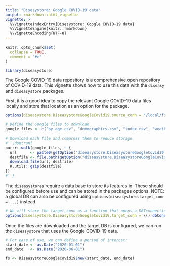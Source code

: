 ```yaml
---
title: "Disesystore: Google COVID-19 data"
output: rmarkdown::html_vignette
vignette: >
  %\VignetteIndexEntry{Disesystore: Google COVID-19 data}
  %\VignetteEngine{knitr::rmarkdown}
  %\VignetteEncoding{UTF-8}
---
```


```r
knitr::opts_chunk$set(
  collapse = TRUE,
  comment = "#>"
)
```

```r
library(diseasystore)
```

The Google COVID-19 data repository is a comprehensive open repository of COVID-19 data.
This vignette shows how to use this data with the `diseasy` and `diseasystore` packages.

First, it is a good idea to copy the relevant Google COVID-19 data files locally and store that location as an option for the package.
```r
options(diseasystore.DiseasystoreGoogleCovid19.source_conn = "/local/file/path") # Should not end with "/"

# Define the Google files to download
google_files <- c("by-age.csv", "demographics.csv", "index.csv", "weather.csv") 

# Download each file and compress them to reduce storage
#' \dontrun{
purrr::walk(google_files, ~ {
  url      <- paste0(getOption("diseasystore.DiseasystoreGoogleCovid19.remote_conn"), .)
  destfile <- file.path(getOption("diseasystore.DiseasystoreGoogleCovid19.source_conn"), .)
  download.file(url, destfile)
  R.utils::gzip(destfile)
})
#' }
```

The `diseasystores` require a data base to store its features in.
These should be configured before use and can be stored in the packages options.
NOTE: a global DB can also be configured using `options(diseasystore.target_conn = ...)` instead.

```r

# We will store the target_conn as a function that opens a DBIconnection to the DB
options(diseasystore.DiseasystoreGoogleCovid19.target_conn = \() dbConnect(RSQLite::SQLite(), "/local/file/path/diseasystore_google_covid_19.sqlite")) 
```


Once the files are downloaded and the target DB is configured, we can run the `diseasystore` that uses the Google COVID-19 data.

```r

# For ease of use, we can define a period of interest:
start_date <- as.Date("2020-01-01")
end_date   <- as.Date("2020-06-01")

fs <- DiseasystoreGoogleCovid19$new(start_date, end_date)
```
